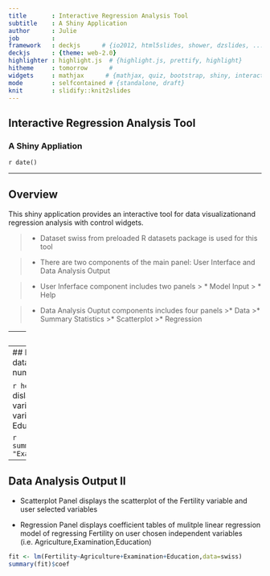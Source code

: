 ```yaml
---
title       : Interactive Regression Analysis Tool
subtitle    : A Shiny Application 
author      : Julie
job         : 
framework   : deckjs      # {io2012, html5slides, shower, dzslides, ...}
deckjs      : {theme: web-2.0}
highlighter : highlight.js  # {highlight.js, prettify, highlight}
hitheme     : tomorrow      # 
widgets     : mathjax      # {mathjax, quiz, bootstrap, shiny, interactive}
mode        : selfcontained # {standalone, draft}
knit        : slidify::knit2slides
---
```


## Interactive Regression Analysis Tool
### A Shiny Appliation

`r date()`

---

## Overview
This shiny application provides an interactive tool for data visualizationand regression analysis with control widgets. 

>- Dataset swiss from preloaded R datasets package is used for this tool

>- There are two components of the main panel: User Interface and Data Analysis Output

>- User Inferface component includes two panels 
>> * Model Input
>> * Help

>- Data Analysis Ouptut components includes four panels
>>* Data
>>* Summary Statistics
>>* Scatterplot
>>* Regression

--- 
## User Interface

- Model Input 
>* A checkox widget is provided for users to choose the variables for data analysis 
>* Fertility is preselected as dependent variable for regression analysis
  
- Help
>* describes the background and how to use this shiny app

--- 
## Data Analysis Output I
- Data Panel display data table with widget for users to control the number of rows to show (i.e. 3 rows)

```r
head(swiss,n=4)
```
- Summary Statistics Panel dislays the summary statistics of the Fertility variables and user selected variables(i.e. Agriculture, Examination and Education selected )

```r
summary(swiss[,c("Fertility","Agriculture", "Examination","Education")])
```

---
## Data Analysis Output II
- Scatterplot Panel displays the scatterplot of the Fertility variable and user selected variables

- Regression Panel displays coefficient tables of mulitple linear regression model of regressing Fertility on user chosen independent variables (i.e. Agriculture,Examination,Education)
```r
fit <- lm(Fertility~Agriculture+Examination+Education,data=swiss)
summary(fit)$coef
```
